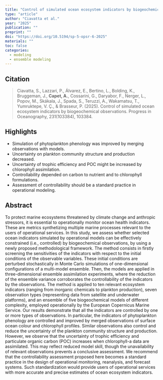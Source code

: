 ```yaml
---
title: "Control of simulated ocean ecosystem indicators by biogeochemical observations"
type: "article"
author: "Ciavatta et al."
year: "2025"
publication: ""
preprint: ""
doi: "https://doi.org/10.5194/sp-5-opsr-6-2025"
materials: ""
toc: false
categories:
  - modeling
  - ensemble modeling 
---
```


## Citation

> Ciavatta, S., Lazzari, P., Álvarez, E., Bertino, L., Bolding, K., Bruggeman, J., **Capet, A.**, Cossarini, G., Daryabor, F., Nerger, L., Popov, M., Skákala, J., Spada, S., Teruzzi, A., Wakamatsu, T., Yumruktepe, V. Ç., & Brasseur, P. (2025). Control of simulated ocean ecosystem indicators by biogeochemical observations. Progress in Oceanography, 231(103384), 103384.

## Highlights

* Simulation of phytoplankton phenology was improved by merging observations with models.
* Uncertainty on plankton community structure and production decreased.
* Uncertainty of trophic efficiency and POC might be increased by chlorophyll assimilation.
* Controllability depended on carbon to nutrient and to chlorophyll formulations.
* Assessment of controllability should be a standard practice in operational modeling.

## Abstract

To protect marine ecosystems threatened by climate change and anthropic stressors, it is essential to operationally monitor ocean health indicators. These are metrics synthetizing multiple marine processes relevant to the users of operational services. In this study, we assess whether selected ocean indicators simulated by operational models can be effectively constrained (i.e., controlled) by biogeochemical observations, by using a newly proposed methodological framework. The method consists in firstly screening the sensitivities of the indicators with respect to the initial conditions of the observable variables. These initial conditions are perturbed stochastically in Monte Carlo simulations of one-dimensional configurations of a multi-model ensemble. Then, the models are applied in three-dimensional ensemble assimilation experiments, where the reduction of the ensemble variance corroborates the controllability of the indicators by the observations. The method is applied to ten relevant ecosystem indicators (ranging from inorganic chemicals to plankton production), seven observation types (representing data from satellite and underwater platforms), and an ensemble of five biogeochemical models of different complexity, employed operationally by the European Copernicus Marine Service. Our results demonstrate that all the indicators are controlled by one or more types of observations. In particular, the indicators of phytoplankton phenology are controlled and improved by merged observations of surface ocean colour and chlorophyll profiles. Similar observations also control and reduce the uncertainty of the plankton community structure and production. However, we observe that the uncertainty of trophic efficiency and particulate organic carbon (POC) increases when chlorophyll-a data are assimilated. This may reflect reduced model skill, though the unavailability of relevant observations prevents a conclusive assessment. We recommend that the controllability assessment proposed here becomes a standard practice in the design of operational monitoring, reanalysis, and forecast systems. Such standardization would provide users of operational services with more accurate and precise estimates of ocean ecosystem indicators.

